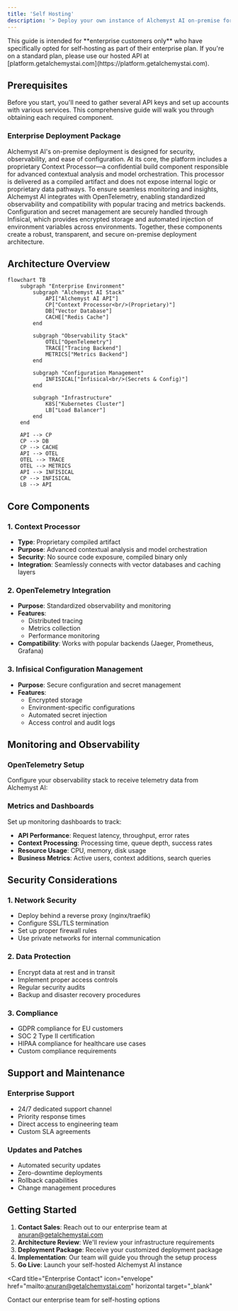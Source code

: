 ```yaml
---
title: 'Self Hosting'
description: '> Deploy your own instance of Alchemyst AI on-premise for enterprise-grade security and control'
---
```


<Warning>
  This guide is intended for **enterprise customers only** who have specifically opted for self-hosting as part of their enterprise plan. If you're on a standard plan, please use our hosted API at [platform.getalchemystai.com](https://platform.getalchemystai.com).
</Warning>

## Prerequisites

Before you start, you'll need to gather several API keys and set up accounts with various services. This comprehensive guide will walk you through obtaining each required component.

### Enterprise Deployment Package

Alchemyst AI's on-premise deployment is designed for security, observability, and ease of configuration. At its core, the platform includes a proprietary Context Processor—a confidential build component responsible for advanced contextual analysis and model orchestration. This processor is delivered as a compiled artifact and does not expose internal logic or proprietary data pathways. To ensure seamless monitoring and insights, Alchemyst AI integrates with OpenTelemetry, enabling standardized observability and compatibility with popular tracing and metrics backends. Configuration and secret management are securely handled through Infisical, which provides encrypted storage and automated injection of environment variables across environments. Together, these components create a robust, transparent, and secure on-premise deployment architecture.

## Architecture Overview

```mermaid
flowchart TB
    subgraph "Enterprise Environment"
        subgraph "Alchemyst AI Stack"
            API["Alchemyst AI API"]
            CP["Context Processor<br/>(Proprietary)"]
            DB["Vector Database"]
            CACHE["Redis Cache"]
        end

        subgraph "Observability Stack"
            OTEL["OpenTelemetry"]
            TRACE["Tracing Backend"]
            METRICS["Metrics Backend"]
        end

        subgraph "Configuration Management"
            INFISICAL["Infisical<br/>(Secrets & Config)"]
        end

        subgraph "Infrastructure"
            K8S["Kubernetes Cluster"]
            LB["Load Balancer"]
        end
    end

    API --> CP
    CP --> DB
    CP --> CACHE
    API --> OTEL
    OTEL --> TRACE
    OTEL --> METRICS
    API --> INFISICAL
    CP --> INFISICAL
    LB --> API
```

## Core Components

### 1. Context Processor
- **Type**: Proprietary compiled artifact
- **Purpose**: Advanced contextual analysis and model orchestration
- **Security**: No source code exposure, compiled binary only
- **Integration**: Seamlessly connects with vector databases and caching layers

### 2. OpenTelemetry Integration
- **Purpose**: Standardized observability and monitoring
- **Features**:
  - Distributed tracing
  - Metrics collection
  - Performance monitoring
- **Compatibility**: Works with popular backends (Jaeger, Prometheus, Grafana)

### 3. Infisical Configuration Management
- **Purpose**: Secure configuration and secret management
- **Features**:
  - Encrypted storage
  - Environment-specific configurations
  - Automated secret injection
  - Access control and audit logs


## Monitoring and Observability

### OpenTelemetry Setup

Configure your observability stack to receive telemetry data from Alchemyst AI:


### Metrics and Dashboards

Set up monitoring dashboards to track:

- **API Performance**: Request latency, throughput, error rates
- **Context Processing**: Processing time, queue depth, success rates
- **Resource Usage**: CPU, memory, disk usage
- **Business Metrics**: Active users, context additions, search queries

## Security Considerations

### 1. Network Security
- Deploy behind a reverse proxy (nginx/traefik)
- Configure SSL/TLS termination
- Set up proper firewall rules
- Use private networks for internal communication

### 2. Data Protection
- Encrypt data at rest and in transit
- Implement proper access controls
- Regular security audits
- Backup and disaster recovery procedures

### 3. Compliance
- GDPR compliance for EU customers
- SOC 2 Type II certification
- HIPAA compliance for healthcare use cases
- Custom compliance requirements

## Support and Maintenance

### Enterprise Support
- 24/7 dedicated support channel
- Priority response times
- Direct access to engineering team
- Custom SLA agreements

### Updates and Patches
- Automated security updates
- Zero-downtime deployments
- Rollback capabilities
- Change management procedures

## Getting Started

1. **Contact Sales**: Reach out to our enterprise team at [anuran@getalchemystai.com](mailto:anuran@getalchemystai.com)
2. **Architecture Review**: We'll review your infrastructure requirements
3. **Deployment Package**: Receive your customized deployment package
4. **Implementation**: Our team will guide you through the setup process
5. **Go Live**: Launch your self-hosted Alchemyst AI instance

<Card
    title="Enterprise Contact"
    icon="envelope"
    href="mailto:anuran@getalchemystai.com"
    horizontal
    target="_blank"
>
  Contact our enterprise team for self-hosting options
</Card>
